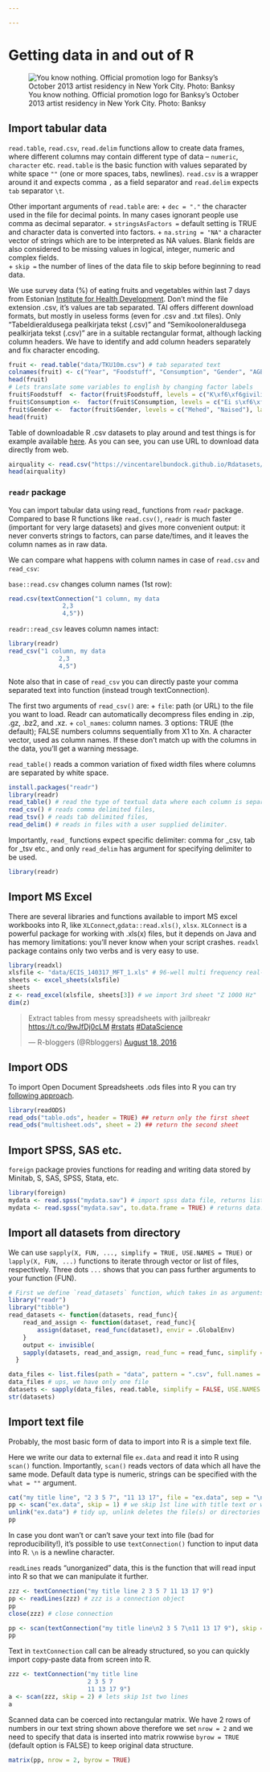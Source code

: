 ```yaml
---

---
```


# Getting data in and out of R

![You know nothing. Official promotion logo for Banksy's October 2013 artist residency in New York City. Photo: Banksy](https://upload.wikimedia.org/wikipedia/en/2/2c/Banksy_Better_Out_Than_In_New_York_City_2013.png)

<!-- When planning to import your data from external files to R, then -->

<!-- + avoid whitespaces in your file names, replace these with `.`,`_` or `-` -->
<!-- + don't use special characters like `,` `?` `#` `*` `@` `$` `%` `|` `^` `{` `}` `(` `)` `[` `]` `\` `/` -->

## Import tabular data
`read.table`, `read.csv`, `read.delim` functions allow to create data frames, where different columns may contain different type of data -- `numeric`, `character` etc. 
`read.table` is the basic function with values separated by white space `""` (one or more spaces, tabs, newlines). 
`read.csv` is a wrapper around it and expects comma `,` as a field separator and `read.delim` expects `tab` separator `\t`.

Other important arguments of `read.table` are:
+ `dec = "."` the character used in the file for decimal points. In many cases ignorant people use comma as decimal separator.
+ `stringsAsFactors = ` default setting is TRUE and character data is converted into factors.
+ `na.string = "NA"` a character vector of strings which are to be interpreted as NA values. Blank fields are also considered to be missing values in logical, integer, numeric and complex fields.  
+ `skip =` the number of lines of the data file to skip before beginning to read data.

We use survey data (%) of eating fruits and vegetables within last 7 days from Estonian [Institute for Health Development](http://www.tai.ee/en/). 
Don't mind the file extension .csv, it's values are tab separated.
TAI offers different download formats, but mostly in useless forms (even for .csv and .txt files).
Only "Tabeldieraldusega pealkirjata tekst (.csv)" and "Semikooloneraldusega pealkirjata tekst (.csv)" are in a suitable rectangular format, although lacking column headers.
We have to identify and add column headers separately and fix character encoding.

```r
fruit <- read.table("data/TKU10m.csv") # tab separated text
colnames(fruit) <- c("Year", "Foodstuff", "Consumption", "Gender", "AGE16-24", "AGE25-34", "AGE35-44", "AGE45-54", "AGE55-64")
head(fruit)
# Lets translate some variables to english by changing factor labels
fruit$Foodstuff  <- factor(fruit$Foodstuff, levels = c("K\xf6\xf6givili","Puuvili"), labels = c("Vegetables", "Fruits"))
fruit$Consumption <-  factor(fruit$Consumption, levels = c("Ei s\xf6\xf6nud", "1-2 p\xe4eval", "3-5 p\xe4eval", "6-7 p\xe4eval"), labels = c("No", "1-2 days", "3-5 days", "6-7 days"))
fruit$Gender <-  factor(fruit$Gender, levels = c("Mehed", "Naised"), labels = c("Males", "Females"))                            
head(fruit)
```

Table of downloadable R .csv datasets to play around and test things is for example available [here](https://vincentarelbundock.github.io/Rdatasets/datasets.html).
As you can see, you can use URL to download data directly from web.

```r
airquality <- read.csv("https://vincentarelbundock.github.io/Rdatasets/csv/datasets/airquality.csv")
head(airquality)
```

### `readr` package
You can import tabular data using read_ functions from `readr` package. Compared to base R functions like `read.csv()`, `readr` is much faster (important for very large datasets) and gives more convenient output: it never converts strings to factors, can parse date/times, and it leaves the column names as in raw data. 

We can compare what happens with column names in case of `read.csv` and `read_csv`:

`base::read.csv` changes column names (1st row):
```r
read.csv(textConnection("1 column, my data
               2,3
               4,5"))
```

`readr::read_csv` leaves column names intact:
```r
library(readr)
read_csv("1 column, my data
              2,3
              4,5")  
```

Note also that in case of `read_csv` you can directly paste your comma separated text into function (instead trough textConnection). 

The first two arguments of `read_csv()` are:
+ `file`: path (or URL) to the file you want to load. Readr can automatically decompress files ending in .zip, .gz, .bz2, and .xz.
+ `col_names`: column names. 3 options: TRUE (the default); FALSE numbers columns sequentially from X1 to Xn. A character vector, used as column names. If these don't match up with the columns in the data, you'll get a warning message.

<!-- `read_fwf()` reads fixed width files. You can specify fields either by their widths with `fwf_widths()` or their position with `fwf_positions()`.  -->
`read_table()` reads a common variation of fixed width files where columns are separated by white space.


```r
install.packages("readr")
library(readr)
read_table() # read the type of textual data where each column is separate by whitespace
read_csv() # reads comma delimited files, 
read_tsv() # reads tab delimited files, 
read_delim() # reads in files with a user supplied delimiter.
```

Importantly, `read_` functions expect specific delimiter: comma for _csv, tab for _tsv etc., and only `read_delim` has argument for specifying delimiter to be used.

```r
library(readr)
```

<!-- #### Change column type -->
<!-- ```{r, eval=FALSE} -->
<!-- read_csv("mypath.csv", col_types = col(x = col_integer(), treatment = col_character())) -->
<!-- ``` -->

<!-- You can specify the following types of columns: -->

<!-- + `col_integer()` (i) and `col_double()` (d) specify integer and doubles. -->
<!-- + `col_logical()` (l) parses TRUE, T, FALSE and F into a logical vector. -->
<!-- + `col_character()` (c) leaves strings as is. -->
<!-- + `col_number()` (n) is a more flexible parser for numbers embedded in other strings. It will look for the first number in a string, ignoring non-numeric prefixes and suffixes. -->
<!-- + `col_factor()` (f) allows you to load data directly into a factor if you know what the levels are. -->
<!-- + `col_skip()` (_, -) completely ignores a column. -->
<!-- + `col_date()` (D), `col_datetime()` (T) and `col_time()` (t) parse into dates, date times, and times. -->

<!-- Each column parser has a one letter abbreviation, which you can use instead of the full function call (assuming you're happy with the default arguments): -->

<!-- ```{r, eval=FALSE} -->
<!-- read_csv("mypath.csv", col_types = cols(x = "i", treatment = "c")) -->
<!-- ``` -->

<!-- Each `col_XYZ()` function also has a corresponding `parse_XYZ()` that you can use on a character vector. -->

<!-- ```{r} -->
<!-- parse_integer(c("1", "2", "3")) -->
<!-- ``` -->

<!-- ```{r} -->
<!-- parse_logical(c("TRUE", "FALSE", "NA")) -->
<!-- ``` -->

<!-- ```{r} -->
<!-- parse_number(c("$1000", "20%", "3,000")) -->
<!-- ``` -->

<!-- ```{r} -->
<!-- parse_datetime("2010-10-01T2010") -->
<!-- ``` -->

<!-- ```{r} -->
<!-- parse_date("2010-10-01") -->
<!-- ``` -->

<!-- ```{r} -->
<!-- parse_time("20:10:01") -->
<!-- ``` -->

<!-- ```{r} -->
<!-- parse_date("01/02/15", "%m/%d/%y") -->
<!-- ``` -->

<!-- ```{r} -->
<!-- parse_date("01/02/15", "%d/%m/%y") -->
<!-- ``` -->

<!-- ```{r} -->
<!-- parse_date("01/02/15", "%y/%m/%d") -->
<!-- ``` -->


## Import MS Excel
There are several libraries and functions available to import MS excel workbooks into R, like `XLConnect`,`gdata::read.xls()`, `xlsx`. 
`XLConnect` is a powerful package for working with .xls(x) files, but it depends on Java and has memory limitations: you'll never know when your script crashes. 
`readxl` package contains only two verbs and is very easy to use. 

```r
library(readxl)
xlsfile <- "data/ECIS_140317_MFT_1.xls" # 96-well multi frequency real-time impedance data
sheets <- excel_sheets(xlsfile) 
sheets
z <- read_excel(xlsfile, sheets[3]) # we import 3rd sheet "Z 1000 Hz"
dim(z)
```


<blockquote class="twitter-tweet" data-lang="en"><p lang="en" dir="ltr">Extract tables from messy spreadsheets with jailbreakr <a href="https://t.co/9wJfDj0cLM">https://t.co/9wJfDj0cLM</a> <a href="https://twitter.com/hashtag/rstats?src=hash">#rstats</a> <a href="https://twitter.com/hashtag/DataScience?src=hash">#DataScience</a></p>&mdash; R-bloggers (@Rbloggers) <a href="https://twitter.com/Rbloggers/status/766226281859997697">August 18, 2016</a></blockquote>
<script async src="https://platform.twitter.com/widgets.js"charset="utf-8"></script>

## Import ODS
To import Open Document Spreadsheets .ods files into R you can try [following approach](https://github.com/chainsawriot/readODS).
```r
library(readODS)
read_ods("table.ods", header = TRUE) ## return only the first sheet
read_ods("multisheet.ods", sheet = 2) ## return the second sheet 
```

<!-- ## PDF tables -->
<!-- PDF table extractor -- `Tabula` - exists as both a server application, accessed via a web browser, or as a service using the tabula extractor Java application. The (`tabulizer` R package)[https://github.com/ropenscilabs/tabulizer] provides a wrapper for tabula extractor (bundled within the package), that lets you access the service via it's command line calls. (One dependency you do need to take care of is to have Java installed; adding Java into an RStudio docker container would be one way of taking care of this.) -->

<!-- You can try this code with [more instructions on `github`](https://github.com/ropenscilabs/tabulizer) to install package (if rJava is installed successfully...). -->
<!-- ```{r, eval=FALSE} -->
<!-- devtools::install_github("ropenscilabs/tabulizer") -->
<!-- library("tabulizer") -->
<!-- f <- system.file("examples", "data.pdf", package = "tabulizer") -->
<!-- out1 <- extract_tables(f) -->
<!-- str(out1) -->
<!-- ``` -->

## Import SPSS, SAS etc.
`foreign` package provies functions for reading and writing data stored by Minitab, S, SAS, SPSS, Stata, etc.

```r
library(foreign)
mydata <- read.spss("mydata.sav") # import spss data file, returns list
mydata <- read.spss("mydata.sav", to.data.frame = TRUE) # returns data.frame
```

## Import all datasets from directory
We can use `sapply(X, FUN, ..., simplify = TRUE, USE.NAMES = TRUE)` or `lapply(X, FUN, ...)` functions to iterate through vector or list of files, respectively.
Three dots `...` shows that you can pass further arguments to your function (FUN).

```r
# First we define `read_datasets` function, which takes in as arguments vector of filenames and reader function.
library("readr")
library("tibble")
read_datasets <- function(datasets, read_func){
    read_and_assign <- function(dataset, read_func){
        assign(dataset, read_func(dataset), envir = .GlobalEnv)
    }
    output <- invisible(
    sapply(datasets, read_and_assign, read_func = read_func, simplify = FALSE, USE.NAMES = TRUE))
  }
```


```r
data_files <- list.files(path = "data", pattern = ".csv", full.names = TRUE) # 
data_files # ups, we have only one file
datasets <- sapply(data_files, read.table, simplify = FALSE, USE.NAMES = TRUE) # sapply returns vector or matrix, simplify = FALSE outputs list
str(datasets)
```

<!-- If you have datasets with same column names, you can import all datasets as a list and rbind them into one data.frame. Here we concatenate our single data.frame in `datasets` object. -->

<!-- `do.call(rbind, my_list_of_dataframes)` is base R solution to this task. -->
<!-- ```{r} -->
<!-- nrow(datasets[[1]]) # how many rows in our original data? datasets is a list. -->
<!-- rbound_datasets <-  do.call(rbind, c(datasets, datasets)) # bind dataframes in list by rows -->
<!-- nrow(rbound_datasets) # how many rows we have now -->
<!-- ``` -->

<!-- Alternative solution is `bind_rows` from `dplyr` package. -->
<!-- ```{r} -->
<!-- rbound_datasets2 <- dplyr::bind_rows(c(datasets, datasets)) -->
<!-- nrow(rbound_datasets2) # how many rows we have now -->
<!-- ``` -->

## Import text file
Probably, the most basic form of data to import into R is a simple text file.

Here we write our data to external file `ex.data` and read it into R using `scan()` function. 
Importantly, `scan()` reads vectors of data which all have the same mode. 
Default data type is numeric, strings can be specified with the `what = ""` argument.
```r
cat("my title line", "2 3 5 7", "11 13 17", file = "ex.data", sep = "\n")
pp <- scan("ex.data", skip = 1) # we skip 1st line with title text or we get error
unlink("ex.data") # tidy up, unlink deletes the file(s) or directories specified
pp
```

In case you dont wan't or can't save your text into file (bad for reproducibility!), it's possible to use `textConnection()` function to input data into R. 
`\n` is a newline character. 

`readLines` reads "unorganized" data, this is the function that will read input into R so that we can manipulate it further.

```r
zzz <- textConnection("my title line 2 3 5 7 11 13 17 9") 
pp <- readLines(zzz) # zzz is a connection object
pp
close(zzz) # close connection
```

```r
pp <- scan(textConnection("my title line\n2 3 5 7\n11 13 17 9"), skip = 1)
pp
```

Text in `textConnection` call can be already structured, so you can quickly import copy-paste data from screen into R. 
```r
zzz <- textConnection("my title line 
                      2 3 5 7
                      11 13 17 9")
a <- scan(zzz, skip = 2) # lets skip 1st two lines
a
```

Scanned data can be coerced into rectangular matrix. 
We have 2 rows of numbers in our text string shown above therefore we set `nrow = 2` and we need to specify that data is inserted into matrix rowwise `byrow = TRUE` (default option is FALSE) to keep original data structure.

```r
matrix(pp, nrow = 2, byrow = TRUE)
```
